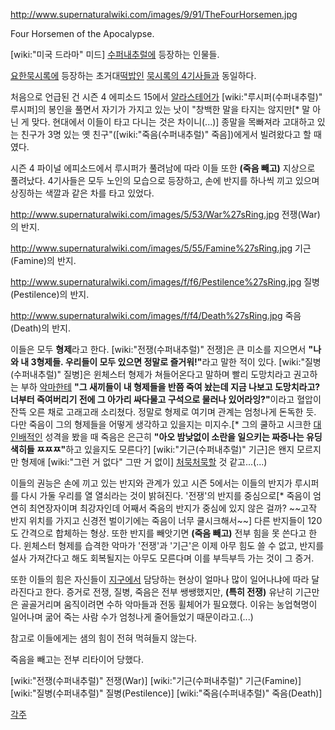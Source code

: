http://www.supernaturalwiki.com/images/9/91/TheFourHorsemen.jpg

Four Horsemen of the Apocalypse.

[wiki:"미국 드라마" 미드] [[수퍼내추럴]]에 등장하는 인물들. 

[[요한묵시록]]에 등장하는 초거대[[떡밥]]인 [[묵시록의 4기사]]들과 동일하다. 

처음으로 언급된 건 시즌 4 에피소드 15에서 [[알라스테어]]가 [wiki:"루시퍼(수퍼내추럴)" 루시퍼]의 봉인을 풀면서 자기가 가지고 있는 낫이 "창백한 말을 타지는 않지만[* 말 아닌 게 맞다. 현대에서 이들이 타고 다니는 것은 차이니(...)] 종말을 목빠져라 고대하고 있는 친구가 3명 있는 옛 친구"([wiki:"죽음(수퍼내추럴)" 죽음])에게서 빌려왔다고 할 때였다.

시즌 4 파이널 에피소드에서 루시퍼가 풀려남에 따라 이들 또한 '''(죽음 빼고)''' 지상으로 풀려났다. 4기사들은 모두 노인의 모습으로 등장하고, 손에 반지를 하나씩 끼고 있으며 상징하는 색깔과 같은 차를 타고 있었다. 

http://www.supernaturalwiki.com/images/5/53/War%27sRing.jpg
전쟁(War)의 반지.

http://www.supernaturalwiki.com/images/5/55/Famine%27sRing.jpg
기근(Famine)의 반지.

http://www.supernaturalwiki.com/images/f/f6/Pestilence%27sRing.jpg
질병(Pestilence)의 반지.

http://www.supernaturalwiki.com/images/f/f4/Death%27sRing.jpg
죽음(Death)의 반지.

이들은 모두 '''형제'''라고 한다. [wiki:"전쟁(수퍼내추럴)" 전쟁]은 큰 미소를 지으면서 '''"나와 내 3형제들. 우리들이 모두 있으면 정말로 즐거워!"'''라고 말한 적이 있다. [wiki:"질병(수퍼내추럴)" 질병]은 윈체스터 형제가 쳐들어온다고 말하며 빨리 도망치라고 권고하는 부하 [[악마]]한테 '''"그 새끼들이 내 형제들을 반쯤 죽여 놨는데 지금 나보고 도망치라고? 너부터 죽여버리기 전에 그 아가리 싸다물고 구석으로 물러나 있어라잉?"'''이라고 혈압이 잔뜩 오른 채로 고래고래 소리쳤다. 정말로 형제로 여기며 관계는 엄청나게 돈독한 듯. 다만 죽음이 그의 형제들을 어떻게 생각하고 있을지는 미지수.[* 그의 쿨하고 시크한 [[대인배]]적인 성격을 봤을 때 죽음은 은근히 '''"아오 밤낮없이 소란을 일으키는 짜증나는 유딩색히들 ㅉㅉㅉ"'''하고 있을지도 모른다?] [wiki:"기근(수퍼내추럴)" 기근]은 왠지 모르지만 형제애 [wiki:"그런 거 없다" 그딴 거 없이] [[처묵처묵]]할 것 같고...(...)

이들의 권능은 손에 끼고 있는 반지와 관계가 있고 시즌 5에서는 이들의 반지가 루시퍼를 다시 가둘 우리를 열 열쇠라는 것이 밝혀진다. '전쟁'의 반지를 중심으로[* 죽음이 엄연히 최연장자이며 최강자인데 어째서 죽음의 반지가 중심에 있지 않은 걸까? ~~고작 반지 위치를 가지고 신경전 벌이기에는 죽음이 너무 쿨시크해서~~] 다른 반지들이 120도 간격으로 합체하는 형상. 또한 반지를 빼앗기면 '''(죽음 빼고)''' 전부 힘을 못 쓴다고 한다. 윈체스터 형제를 습격한 악마가 '전쟁'과 '기근'은 이제 아무 힘도 쓸 수 없고, 반지를 설사 가져간다고 해도 회복될지는 아무도 모른다며 이를 부득부득 가는 것이 그 증거.

또한 이들의 힘은 자신들이 [[지구]]에서 담당하는 현상이 얼마나 많이 일어나냐에 따라 달라진다고 한다. 증거로 전쟁, 질병, 죽음은 전부 쌩쌩했지만, '''(특히 전쟁)''' 유난히 기근만은 골골거리며 움직이려면 수하 악마들과 전동 휠체어가 필요했다. 이유는 농업혁명이 일어나며 굶어 죽는 사람 수가 엄청나게 줄어들었기 때문이라고.(...)

참고로 이들에게는 샘의 힘이 전혀 먹혀들지 않는다.

죽음을 빼고는 전부 리타이어 당했다.

[wiki:"전쟁(수퍼내추럴)" 전쟁(War)]
[wiki:"기근(수퍼내추럴)" 기근(Famine)]
[wiki:"질병(수퍼내추럴)" 질병(Pestilence)]
[wiki:"죽음(수퍼내추럴)" 죽음(Death)]


[[각주]]
